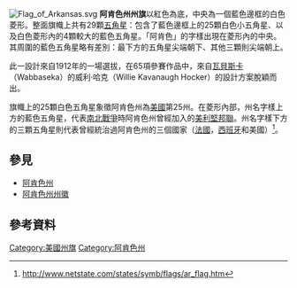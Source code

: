 [[File:Flag_of_Arkansas.svg|thumb]]
'''阿肯色州州旗'''以紅色為底，中央為一個藍色邊框的白色菱形。整面旗幟上共有29顆[[五角星|五角星]]：包含了藍色邊框上的25顆白色小五角星、以及白色菱形內的4顆較大的藍色五角星。「阿肯色」的字樣出現在菱形內的中央。其周圍的藍色五角星略有差別：最下方的五角星尖端朝下、其他三顆則尖端朝上。

此一設計來自1912年的一場選拔，在65項參賽作品中，來自[[瓦貝斯卡|瓦貝斯卡]]（Wabbaseka）的威利·哈克（Willie Kavanaugh Hocker）的設計方案脫穎而出。

旗幟上的25顆白色五角星象徵阿肯色州為[[美國|美國]]第25州。在菱形內部，州名字樣上方的藍色五角星，代表[[南北戰爭|南北戰爭]]時阿肯色州曾經加入的[[美利堅邦聯|美利堅邦聯]]。州名字樣下方的三顆五角星則代表曾經統治過阿肯色州的三個國家（[[法蘭西殖民帝國|法國]]，[[西班牙帝國|西班牙]]和美國）<ref>http://www.netstate.com/states/symb/flags/ar_flag.htm</ref>。

==參見==
* [[阿肯色州|阿肯色州]]
* [[阿肯色州州徽|阿肯色州州徽]]

==參考資料==
{{reflist}}

{{U.S. flags}}
{{Arkansas}}

[[Category:美國州旗|Category:美國州旗]]
[[Category:阿肯色州|Category:阿肯色州]]

{{Flag-stub}}